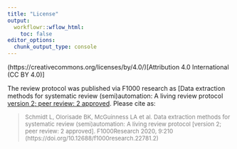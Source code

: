 ```yaml
---
title: "License"
output:
  workflowr::wflow_html:
    toc: false
editor_options:
  chunk_output_type: console
---
```


(https://creativecommons.org/licenses/by/4.0/)[Attribution 4.0 International (CC BY 4.0)] 
 
The review protocol was published via F1000 research as [Data extraction methods for systematic review (semi)automation: A living review protocol [version 2; peer review: 2 approved](https://f1000research.com/articles/9-210). Please cite as:

> <font size="2" color="gray">Schmidt L, Olorisade BK, McGuinness LA et al. Data extraction methods for systematic review (semi)automation: A living review protocol [version 2; peer review: 2 approved]. F1000Research 2020, 9:210 (https://doi.org/10.12688/f1000research.22781.2)</font> 